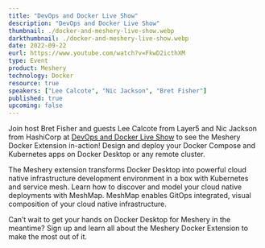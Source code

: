 ```yaml
---
title: "DevOps and Docker Live Show"
description: "DevOps and Docker Live Show"
thumbnail: ./docker-and-meshery-live-show.webp
darkthumbnail: ./docker-and-meshery-live-show.webp
date: 2022-09-22 
eurl: https://www.youtube.com/watch?v=FkwD2icthXM
type: Event
product: Meshery
technology: Docker
resource: true
speakers: ["Lee Calcote", "Nic Jackson", "Bret Fisher"]
published: true
upcoming: false
---
```



Join host Bret Fisher and guests <Link to="/community/members/lee-calcote">Lee Calcote</Link> from Layer5 and <Link to="/community/members/nic-jackson">Nic Jackson</Link> from HashiCorp at <a href="https://www.linkedin.com/events/servicemeshfordocker-withmesher6977705316406730752/about/">DevOps and Docker Live Show</a> to see the <Link to="/docker-extension-meshery">Meshery Docker Extension</Link> in-action! Design and deploy your Docker Compose and Kubernetes apps on Docker Desktop or any remote cluster.

The Meshery extension transforms Docker Desktop into powerful cloud native infrastructure development environment in a box with Kubernetes and service mesh. Learn how to discover and model your cloud native deployments with <Link to="/cloud-native-management/meshmap">MeshMap</Link>. MeshMap enables GitOps integrated, visual composition of your cloud native infrastructure. 

Can’t wait to get your hands on Docker Desktop for Meshery in the meantime? Sign up and learn all about the <Link to="/docker-extension-meshery">Meshery Docker Extension</Link> to make the most out of it.
